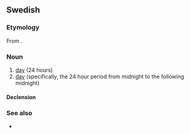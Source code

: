 ==Swedish==

===Etymology===
From {{inh|sv|non|dœgn}}.

===Noun===
{{sv-noun|n}}

# [[day]] (24 hours)
# [[day]] (specifically, the 24 hour period from midnight to the following midnight)

====Declension====
{{sv-infl-noun-n-zero}}

===See also===
* {{l|sv|dag}}